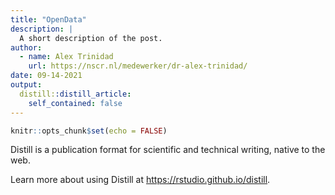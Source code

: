 ```yaml
---
title: "OpenData"
description: |
  A short description of the post.
author:
  - name: Alex Trinidad
    url: https://nscr.nl/medewerker/dr-alex-trinidad/
date: 09-14-2021
output:
  distill::distill_article:
    self_contained: false
---
```



```r
knitr::opts_chunk$set(echo = FALSE)
```

Distill is a publication format for scientific and technical writing, native to the web.

Learn more about using Distill at <https://rstudio.github.io/distill>.



